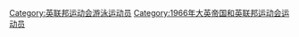 [[Category:英联邦运动会游泳运动员|Category:英联邦运动会游泳运动员]]
[[Category:1966年大英帝国和英联邦运动会运动员|Category:1966年大英帝国和英联邦运动会运动员]]